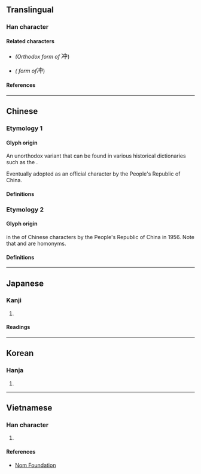 {{also|沖|衝}}
{{character info}}
==Translingual==

===Han character===
{{Han char|rn=15|rad=冫|as=04|sn=6|four=35106|canj=IML|ids=⿰冫中}}

====Related characters====
* {{l|mul|[[沖]]}} ''(Orthodox form of'' <big>冲</big>)
* {{l|mul|[[衝]]}} ''({{w|Traditional Chinese}} form of ''<big>冲</big>)

====References====
{{Han ref|kx=0131.280|dkj=01616|dj=0294.190|hdz=10295.080|uh=51B2}}

----

==Chinese==

===Etymology 1===

====Glyph origin====
An unorthodox variant {{Han simp|沖|f=氵|t=冫|nocap=y}} that can be found in various historical dictionaries such as the {{w|Kangxi dictionary}}. <!-- See also: http://dict.variants.moe.edu.tw/variants/rbt/word_attribute.rbt?quote_code=QTAyMTUwLTAwMQ#32 -->

Eventually adopted as an official character by the People's Republic of China. <!-- Exact time period is unknown. Not found in https://zh.wikisource.org/wiki/漢字簡化方案 (1956) or https://zh.wikisource.org/wiki/簡化字總表 (1964) -->

====Definitions====
{{zh-see|沖|svt}} <!-- Refer https://www.moedict.tw/冲 -->

===Etymology 2===

====Glyph origin====
{{Han simp|衝}} in the {{w|Chinese Character Simplification Scheme|first round simplification}} of Chinese characters by the People's Republic of China in 1956.<!-- Refer https://zh.wikisource.org/wiki/漢字簡化方案 --> Note that {{zh-l|衝*|[[chōng]]}} and {{zh-l|沖*|[[chōng]]}} are homonyms.

====Definitions====
{{zh-see|衝}}

----

==Japanese==

===Kanji===
{{ja-kanji|grade=|rs=冫04}}

# {{alt form|ja|沖||[[open sea]]; [[offing]]}} <!-- Note: Used as a noun in Japanese. Different usage compared to Chinese where it is used as a verb. -->

====Readings====
{{ja-readings
|on=ちゅう
|kun=おき, わく
}}

----

==Korean==

===Hanja===
{{ko-hanja|충}}

# {{rfdef|ko|sort=冫04}}

----

==Vietnamese==

===Han character===
{{vi-readings|rs=冫04|reading=[[trong]], [[xông]], [[xống]], [[xung]]}} <!-- Note: gdhn source in Nom Foundation may include readings of simplified Chinese characters -->

# {{rfdef|vi|sort=冫04}}

====References====
* [http://nomfoundation.org/common/nom_details.php?codepoint=51B2 Nom Foundation]